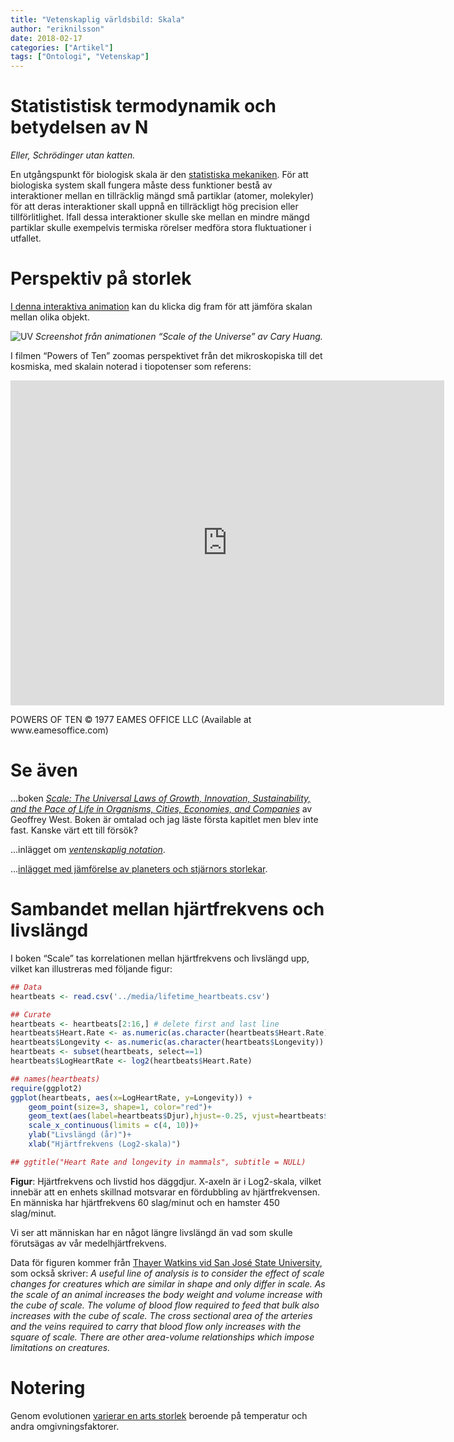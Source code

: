 ```yaml
---
title: "Vetenskaplig världsbild: Skala"
author: "eriknilsson"
date: 2018-02-17
categories: ["Artikel"]
tags: ["Ontologi", "Vetenskap"]
---
```


# Statististisk termodynamik och betydelsen av N

_Eller, Schrödinger utan katten._

En utgångspunkt för biologisk skala är den [statistiska mekaniken](/media/stat_TD.pdf). För att biologiska system skall fungera måste dess funktioner bestå av interaktioner mellan en tillräcklig mängd små partiklar (atomer, molekyler) för att deras interaktioner skall uppnå en tillräckligt hög precision eller tillförlitlighet. Ifall dessa interaktioner skulle ske mellan en mindre mängd partiklar skulle exempelvis termiska rörelser medföra stora fluktuationer i utfallet.

# Perspektiv på storlek

[I denna interaktiva animation](http://htwins.net/scale2/) kan du klicka dig fram för att jämföra skalan mellan olika objekt.

![UV](/media/uv_scale.png)
_Screenshot från animationen "Scale of the Universe" av Cary Huang._

I filmen "Powers of Ten" zoomas perspektivet från det mikroskopiska till det kosmiska, med skalain noterad i tiopotenser som referens:

<iframe width="694" height="520" src="https://www.youtube.com/embed/0fKBhvDjuy0" frameborder="0" allow="autoplay; encrypted-media" allowfullscreen></iframe>

POWERS OF TEN © 1977 EAMES OFFICE LLC (Available at www.eamesoffice.com)


# Se även

...boken _[Scale: The Universal Laws of Growth, Innovation, Sustainability, and the Pace of Life in Organisms, Cities, Economies, and Companies](https://www.amazon.com/Scale-Universal-Innovation-Sustainability-Organisms/dp/1594205582)_ av Geoffrey West. Boken är omtalad och jag läste första kapitlet men blev inte fast. Kanske värt ett till försök?

...inlägget om _[ventenskaplig notation](/post/scientific_notation)_.

...[inlägget med jämförelse av planeters och stjärnors storlekar](/posts/planetsizes).


# Sambandet mellan hjärtfrekvens och livslängd

I boken "Scale" tas korrelationen mellan hjärtfrekvens och livslängd upp, vilket kan illustreras med följande figur:

```r

## Data
heartbeats <- read.csv('../media/lifetime_heartbeats.csv')

## Curate
heartbeats <- heartbeats[2:16,] # delete first and last line
heartbeats$Heart.Rate <- as.numeric(as.character(heartbeats$Heart.Rate))
heartbeats$Longevity <- as.numeric(as.character(heartbeats$Longevity))
heartbeats <- subset(heartbeats, select==1)
heartbeats$LogHeartRate <- log2(heartbeats$Heart.Rate)

## names(heartbeats)
require(ggplot2)
ggplot(heartbeats, aes(x=LogHeartRate, y=Longevity)) +
    geom_point(size=3, shape=1, color="red")+
    geom_text(aes(label=heartbeats$Djur),hjust=-0.25, vjust=heartbeats$verticaloffset)+
    scale_x_continuous(limits = c(4, 10))+
    ylab("Livslängd (år)")+
    xlab("Hjärtfrekvens (Log2-skala)")

## ggtitle("Heart Rate and longevity in mammals", subtitle = NULL)

``` 
**Figur**: Hjärtfrekvens och livstid hos däggdjur. X-axeln är i Log2-skala, vilket innebär att en enhets skillnad motsvarar en fördubbling av hjärtfrekvensen. En människa har hjärtfrekvens 60 slag/minut och en hamster 450 slag/minut. 

Vi ser att människan har en något längre livslängd än vad som skulle förutsägas av vår medelhjärtfrekvens.

Data för figuren kommer från [Thayer Watkins vid San José State University](http://www.sjsu.edu/faculty/watkins/longevity.htm), som också skriver: _A useful line of analysis is to consider the effect of scale changes for creatures which are similar in shape and only differ in scale. As the scale of an animal increases the body weight and volume increase with the cube of scale. The volume of blood flow required to feed that bulk also increases with the cube of scale. The cross sectional area of the arteries and the veins required to carry that blood flow only increases with the square of scale. There are other area-volume relationships which impose limitations on creatures._

# Notering

Genom evolutionen [varierar en arts storlek](http://www.nhm.ac.uk/our-science/our-work/origins-evolution-and-futures/size-matters.html) beroende på temperatur och andra omgivningsfaktorer.
